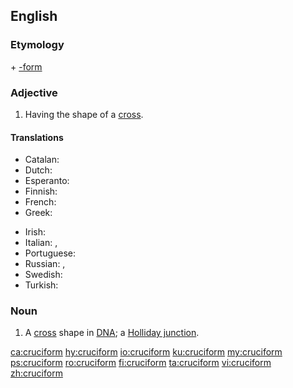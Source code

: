 ==English==

===Etymology===
{{etyl|la|en}} {{m|la|crux||cross}} + [[-form]]

===Adjective===
{{head|en|adjective}}

# Having the shape of a [[cross]].

====Translations====
{{trans-top|having the shape of a cross}}
* Catalan: {{t+|ca|cruciforme}}
* Dutch: {{t+|nl|kruisvormig}}
* Esperanto: {{t|eo|krucoforma}}
* Finnish: {{t|fi|ristinmuotoinen}}
* French: {{t+|fr|cruciforme}}
* Greek: {{t+|el|σταυροειδής|sc=Grek}}
{{trans-mid}}
* Irish: {{t|ga|crosdealbhach}}
* Italian: {{t+|it|crociato}}, {{t+|it|cruciforme}}
* Portuguese: {{t|pt|cruciforme}}
* Russian: {{t+|ru|крестообразный}}, {{t+|ru|крестовидный}}
* Swedish: {{t|sv|korsformig}}
* Turkish: {{t+|tr|haçvari}}
{{trans-bottom}}

===Noun===
{{en-noun}}

# {{lb|en|genetics}} A [[cross]] shape in [[DNA]]; a [[Holliday junction]].

[[ca:cruciform]]
[[hy:cruciform]]
[[io:cruciform]]
[[ku:cruciform]]
[[my:cruciform]]
[[ps:cruciform]]
[[ro:cruciform]]
[[fi:cruciform]]
[[ta:cruciform]]
[[vi:cruciform]]
[[zh:cruciform]]